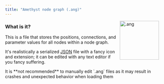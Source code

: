 ```yaml
---
title: "Amethyst node graph (.ang)"
---
```


<img align="right" src="https://github.com/Geoxor/amethyst/raw/master/assets/images/ang.png" alt=".ang" width="128"/>

### What is it?

This is a file that stores the positions, connections, and parameter values for all nodes within a node graph.

It's realistically a serialized [JSON](https://en.wikipedia.org/wiki/JSON) file with a fancy icon and extension; it can be edited with any text editor if you fancy suffering.

<Warning>
It is **not recommended** to manually edit `.ang` files as it may result in crashes and unexpected behavior when loading them
</Warning>